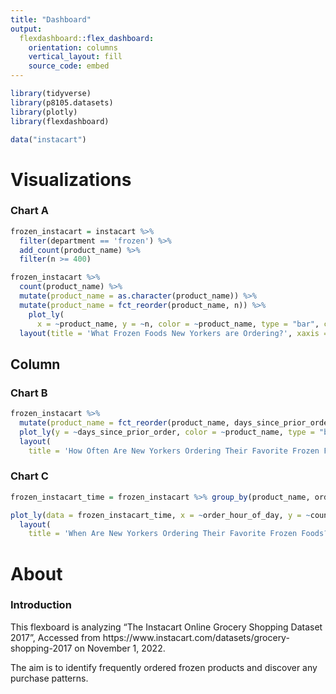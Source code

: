 ```yaml
---
title: "Dashboard"
output: 
  flexdashboard::flex_dashboard:
    orientation: columns
    vertical_layout: fill
    source_code: embed
---
```


```r
library(tidyverse)
library(p8105.datasets)
library(plotly)
library(flexdashboard)

data("instacart")
```
Visualizations {data-icon="fa-signal"}
===================================== 
### Chart A

```r
frozen_instacart = instacart %>% 
  filter(department == 'frozen') %>% 
  add_count(product_name) %>% 
  filter(n >= 400)

frozen_instacart %>% 
  count(product_name) %>%
  mutate(product_name = as.character(product_name)) %>%
  mutate(product_name = fct_reorder(product_name, n)) %>%
    plot_ly(
      x = ~product_name, y = ~n, color = ~product_name, type = "bar", colors = "viridis") %>%
  layout(title = 'What Frozen Foods New Yorkers are Ordering?', xaxis = list(title = "Product"), yaxis = list(title = "Count")) %>% hide_legend()
```

Column {data-width=350}
-----------------------------------------------------------------------

### Chart B

```r
frozen_instacart %>% 
  mutate(product_name = fct_reorder(product_name, days_since_prior_order)) %>% 
  plot_ly(y = ~days_since_prior_order, color = ~product_name, type = "box", colors = "viridis") %>%
  layout(
    title = 'How Often Are New Yorkers Ordering Their Favorite Frozen Foods?', xaxis = list(title = "Product"), yaxis = list(title = "Days Between Orders")) %>% hide_legend()
```

### Chart C

```r
frozen_instacart_time = frozen_instacart %>% group_by(product_name, order_hour_of_day) %>% summarize(count = n())

plot_ly(data = frozen_instacart_time, x = ~order_hour_of_day, y = ~count, color = ~product_name, mode = 'lines') %>%
  layout(
    title = 'When Are New Yorkers Ordering Their Favorite Frozen Foods?', xaxis = list(title = "Hour (Military Time)"), yaxis = list(title = "Number of Products Ordered"))

```

About {data-icon="fa-info"}
=====================================   
### Introduction

This flexboard is analyzing “The Instacart Online Grocery Shopping Dataset 2017”, Accessed from https://www.instacart.com/datasets/grocery-shopping-2017 on November 1, 2022.

The aim is to identify frequently ordered frozen products and discover any purchase patterns.

